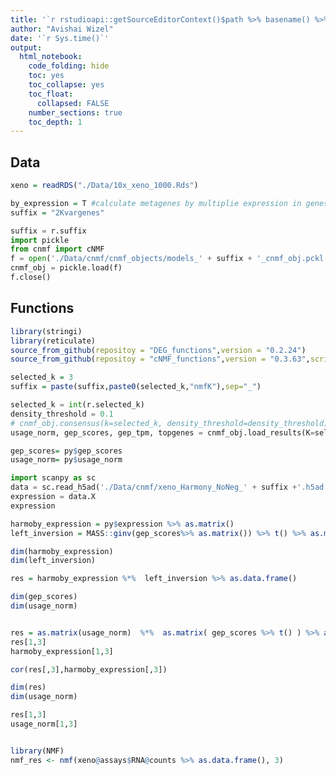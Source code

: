 ```yaml
---
title: '`r rstudioapi::getSourceEditorContext()$path %>% basename() %>% gsub(pattern = "\\.Rmd",replacement = "")`' 
author: "Avishai Wizel"
date: '`r Sys.time()`'
output: 
  html_notebook: 
    code_folding: hide
    toc: yes
    toc_collapse: yes
    toc_float: 
      collapsed: FALSE
    number_sections: true
    toc_depth: 1
---
```


## Data
```r
xeno = readRDS("./Data/10x_xeno_1000.Rds")
```


```r
by_expression = T #calculate metagenes by multiplie expression in genes coef, or by cnmf usage
suffix = "2Kvargenes"
```

```python
suffix = r.suffix
import pickle
from cnmf import cNMF
f = open('./Data/cnmf/cnmf_objects/models_' + suffix + '_cnmf_obj.pckl', 'rb')
cnmf_obj = pickle.load(f)
f.close()
```
## Functions

```r
library(stringi)
library(reticulate)
source_from_github(repositoy = "DEG_functions",version = "0.2.24")
source_from_github(repositoy = "cNMF_functions",version = "0.3.63",script_name = "cnmf_function_Harmony.R")
```

```r
selected_k = 3
suffix = paste(suffix,paste0(selected_k,"nmfK"),sep="_")
```


```python
selected_k = int(r.selected_k)
density_threshold = 0.1
# cnmf_obj.consensus(k=selected_k, density_threshold=density_threshold)
usage_norm, gep_scores, gep_tpm, topgenes = cnmf_obj.load_results(K=selected_k, density_threshold=density_threshold)
```

```r
gep_scores= py$gep_scores
usage_norm= py$usage_norm
```


```python
import scanpy as sc
data = sc.read_h5ad('./Data/cnmf/xeno_Harmony_NoNeg_' + suffix +'.h5ad')
expression = data.X
expression
```


```r
harmoby_expression = py$expression %>% as.matrix()
left_inversion = MASS::ginv(gep_scores%>% as.matrix()) %>% t() %>% as.matrix()

dim(harmoby_expression)
dim(left_inversion)

res = harmoby_expression %*%  left_inversion %>% as.data.frame()

```

```r
dim(gep_scores)
dim(usage_norm)


res = as.matrix(usage_norm)  %*%  as.matrix( gep_scores %>% t() ) %>% as.data.frame()
res[1,3]
harmoby_expression[1,3]

cor(res[,3],harmoby_expression[,3])
```

```r
dim(res)
dim(usage_norm)

res[1,3]
usage_norm[1,3]
```
```r

```

```r
library(NMF)
nmf_res <- nmf(xeno@assays$RNA@counts %>% as.data.frame(), 3)

```

